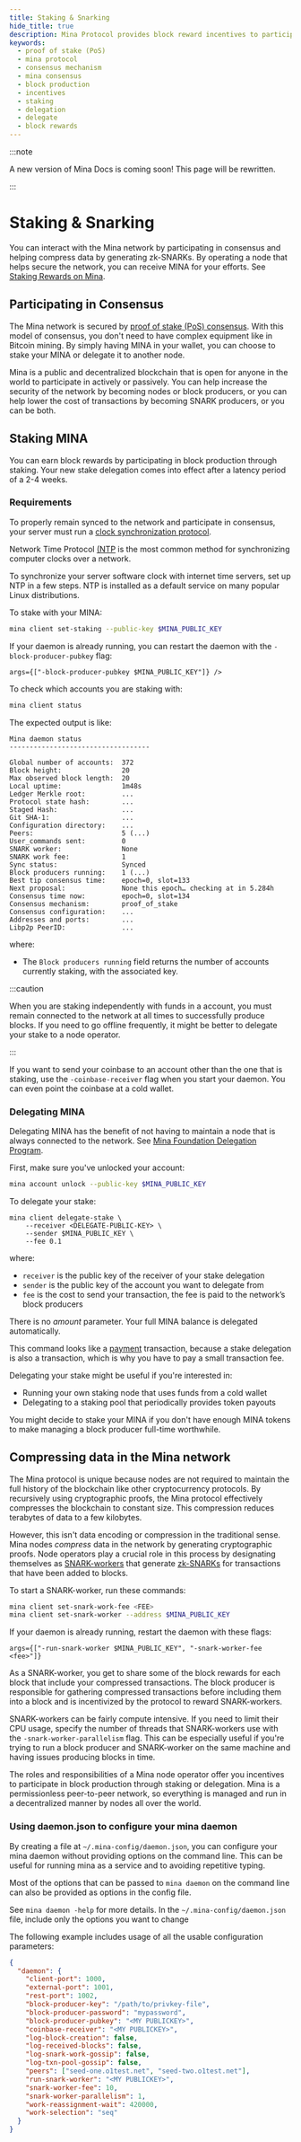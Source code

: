 ```yaml
---
title: Staking & Snarking
hide_title: true
description: Mina Protocol provides block reward incentives to participate in block production through staking or delegation.
keywords:
  - proof of stake (PoS)
  - mina protocol
  - consensus mechanism
  - mina consensus
  - block production
  - incentives
  - staking
  - delegation
  - delegate
  - block rewards
---
```


:::note

A new version of Mina Docs is coming soon! This page will be rewritten.

:::

# Staking & Snarking

You can interact with the Mina network by participating in consensus and helping compress data by generating zk-SNARKs. By operating a node that helps secure the network, you can receive MINA for your efforts. See [Staking Rewards on Mina](https://minaprotocol.com/blog/staking-rewards-on-mina).

## Participating in Consensus

The Mina network is secured by [proof of stake (PoS) consensus](/glossary#proof-of-stake-pos). With this model of consensus, you don't need to have complex equipment like in Bitcoin mining. By simply having MINA in your wallet, you can choose to stake your MINA or delegate it to another node. 

Mina is a public and decentralized blockchain that is open for anyone in the world to participate in actively or passively. You can help increase the security of the network by becoming nodes or block producers, or you can help lower the cost of transactions by becoming SNARK producers, or you can be both.

## Staking MINA

You can earn block rewards by participating in block production through staking. Your new stake delegation comes into effect after a latency period of a 2-4 weeks.

### Requirements

To properly remain synced to the network and participate in consensus, your server must run a [clock synchronization protocol](https://en.wikipedia.org/wiki/Clock_synchronization).

Network Time Protocol [(NTP](https://en.wikipedia.org/wiki/Network_Time_Protocol) is the most common method for synchronizing computer clocks over a network. 

To synchronize your server software clock with internet time servers, set up NTP in a few steps. NTP is installed as a default service on many popular Linux distributions.


To stake with your MINA:

```sh
mina client set-staking --public-key $MINA_PUBLIC_KEY
```

If your daemon is already running, you can restart the daemon with the `-block-producer-pubkey` flag:

```
args={["-block-producer-pubkey $MINA_PUBLIC_KEY"]} />
```

To check which accounts you are staking with:

```sh
mina client status
```

The expected output is like:

```text
Mina daemon status
-----------------------------------

Global number of accounts:  372
Block height:               20
Max observed block length:  20
Local uptime:               1m48s
Ledger Merkle root:         ...
Protocol state hash:        ...
Staged Hash:                ...
Git SHA-1:                  ...
Configuration directory:    ...
Peers:                      5 (...)
User_commands sent:         0
SNARK worker:               None
SNARK work fee:             1
Sync status:                Synced
Block producers running:    1 (...)
Best tip consensus time:    epoch=0, slot=133
Next proposal:              None this epoch… checking at in 5.284h
Consensus time now:         epoch=0, slot=134
Consensus mechanism:        proof_of_stake
Consensus configuration:    ...
Addresses and ports:        ...
Libp2p PeerID:              ...
```

where:

- The `Block producers running` field returns the number of accounts currently staking, with the associated key.

:::caution

When you are staking independently with funds in a account, you must remain connected to the network at all times to successfully produce blocks. If you need to go offline frequently, it might be better to delegate your stake to a node operator.

:::

If you want to send your coinbase to an account other than the one that is staking, use the `-coinbase-receiver` flag when you start your daemon. You can even point the coinbase at a cold wallet.

### Delegating MINA

Delegating MINA has the benefit of not having to maintain a node that is always connected to the network. See [Mina Foundation Delegation Program](/node-operators/foundation-delegation-program).

First, make sure you've unlocked your account:

```sh
mina account unlock --public-key $MINA_PUBLIC_KEY
```

To delegate your stake:

```
mina client delegate-stake \
    --receiver <DELEGATE-PUBLIC-KEY> \
    --sender $MINA_PUBLIC_KEY \
    --fee 0.1
```

where:

- `receiver` is the public key of the receiver of your stake delegation
- `sender` is the public key of the account you want to delegate from
- `fee` is the cost to send your transaction, the fee is paid to the network’s block producers

There is no _amount_ parameter. Your full MINA balance is delegated automatically.

This command looks like a [payment](/node-operators/sending-a-payment) transaction, because a stake delegation is also a transaction, which is why you have to pay a small transaction fee.

Delegating your stake might be useful if you're interested in:

- Running your own staking node that uses funds from a cold wallet
- Delegating to a staking pool that periodically provides token payouts

You might decide to stake your MINA if you don't have enough MINA tokens to make managing a block producer full-time worthwhile.

## Compressing data in the Mina network

The Mina protocol is unique because nodes are not required to maintain the full history of the blockchain like other cryptocurrency protocols. By recursively using cryptographic proofs, the Mina protocol effectively compresses the blockchain to constant size. This compression reduces terabytes of data to a few kilobytes.

However, this isn't data encoding or compression in the traditional sense. Mina nodes _compress_ data in the network by generating cryptographic proofs. Node operators play a crucial role in this process by designating themselves as [SNARK-workers](/glossary#snark-worker) that generate [zk-SNARKs](/glossary#zk-snark) for transactions that have been added to blocks.

To start a SNARK-worker, run these commands:

```sh
mina client set-snark-work-fee <FEE>
mina client set-snark-worker --address $MINA_PUBLIC_KEY
```

If your daemon is already running, restart the daemon with these flags:

```
args={["-run-snark-worker $MINA_PUBLIC_KEY", "-snark-worker-fee <fee>"]}
```

As a SNARK-worker, you get to share some of the block rewards for each block that include your compressed transactions. The block producer is responsible for gathering compressed transactions before including them into a block and is incentivized by the protocol to reward SNARK-workers.

SNARK-workers can be fairly compute intensive. If you need to limit their CPU usage, specify the number of threads that SNARK-workers use with the `-snark-worker-parallelism` flag. This can be especially useful if you're trying to run a block producer and SNARK-worker on the same machine and having issues producing blocks in time.

The roles and responsibilities of a Mina node operator offer you incentives to participate in block production through staking or delegation. Mina is a permissionless peer-to-peer network, so everything is managed and run in a decentralized manner by nodes all over the world. 

### Using daemon.json to configure your mina daemon

By creating a file at `~/.mina-config/daemon.json`, you can configure your mina daemon without providing options on the command line. This can be useful for running mina as a service and to avoiding repetitive typing.

Most of the options that can be passed to `mina daemon` on the command line can also be provided as options in the config file. 

See `mina daemon -help` for more details. In the `~/.mina-config/daemon.json` file, include only the options you want to change

The following example includes usage of all the usable configuration parameters:

```json
{
  "daemon": {
    "client-port": 1000,
    "external-port": 1001,
    "rest-port": 1002,
    "block-producer-key": "/path/to/privkey-file",
    "block-producer-password": "mypassword",
    "block-producer-pubkey": "<MY PUBLICKEY>",
    "coinbase-receiver": "<MY PUBLICKEY>",
    "log-block-creation": false,
    "log-received-blocks": false,
    "log-snark-work-gossip": false,
    "log-txn-pool-gossip": false,
    "peers": ["seed-one.o1test.net", "seed-two.o1test.net"],
    "run-snark-worker": "<MY PUBLICKEY>",
    "snark-worker-fee": 10,
    "snark-worker-parallelism": 1,
    "work-reassignment-wait": 420000,
    "work-selection": "seq"
  }
}
```
